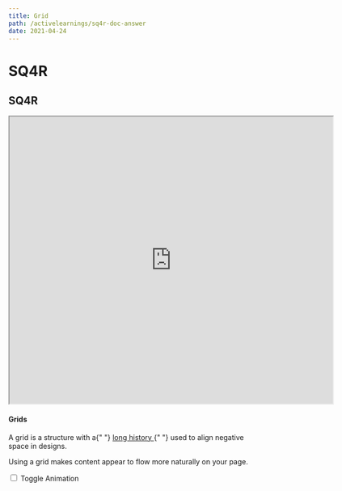 ```yaml
---
title: Grid
path: /activelearnings/sq4r-doc-answer
date: 2021-04-24
---
```


# SQ4R

<h2 class="ui dividing header">SQ4R</h2>

<div class="highlighted example" data-class="grid">
  <iframe
    src="https://www.appsheet.com/start/bcf32432-4d2a-4804-9438-ac5c9af1283"
    width="640"
    height="568"
  />
  <iframe
    src="https://docs.google.com/forms/d/e/1FAIpQLSchgtwY-kXZAZQCAWgmfoeXDOGKrndwcT8HNJkW8I7C-kKjJg/viewform?embedded=true"
    width="640"
    height="1621"
    frameborder="0"
    marginheight="0"
    marginwidth="0"
  >
    読み込んでいます…
  </iframe>
  <h4 class="ui header">Grids</h4>
  <p>
    A grid is a structure with a{" "}
    <a
      href="http://99designs.com/designer-blog/2013/03/21/history-of-the-grid-part-1/"
      target="_blank"
    >
      long history
    </a>{" "}
    used to align negative space in designs.
  </p>
  <p>Using a grid makes content appear to flow more naturally on your page.</p>
  <div class="ui ignored toggle animation checkbox">
    <input type="checkbox" name="animation" />
    <label>Toggle Animation</label>
  </div>
  <div class="ui ignored hidden divider"></div>
  <div class="ui grid">
    <div class="four wide column"></div>
    <div class="four wide column"></div>
    <div class="four wide column"></div>
    <div class="four wide column"></div>
  </div>
</div>
